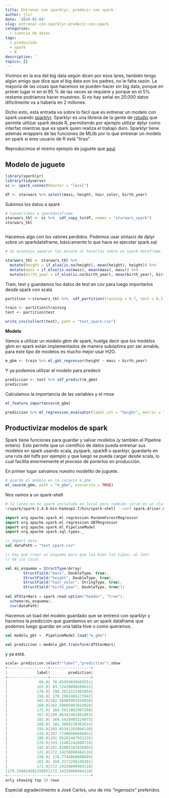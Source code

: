 ```yaml
---
title: Entrenar con sparklyr, predecir con spark
author: jlcr
date: '2019-02-04'
slug: entrenar-con-sparklyr-predecir-con-spark
categories:
  - ciencia de datos
tags:
  - producción
  - spark
  - R
description: ''
topics: []
---
```


Vivimos en la era del big data según dicen por esos lares, también tengo algún amigo que dice que el big data son los padres, no le falta razón. La mayoría de las cosas que hacemos se pueden hacer sin big data, porque en primer lugar ni en el 95 % de las veces se requiere y porque en el 5% restante podríamos hacer muestreo. Si no hay señal en 20.000 datos díficilmente va a haberla en 2 millones. 

Dicho esto, esta entrada va sobre lo fácil que es entrenar un modelo con spark usando [sparklyr](https://spark.rstudio.com/). Sparklyr es una librería de la gente de [rstudio](https://www.rstudio.com/) que permite utilizar spark desde R, permitiendo por ejemplo utilizar dplyr como interfaz mientras que es spark quien realiza el trabajo duro. Sparklyr tiene además wrappers de las funciones de MLlib  por lo que entrenar un modelo en spark si eres usuario de R está "tirao".

Reproducimos  el mismo ejemplo de juguete que [aquí](https://muestrear-no-es-pecado.netlify.com/2019/01/29/jugando-con-h2o/)


## Modelo de juguete

```r
library(sparklyr)
library(tidyverse)
sc <- spark_connect(master = "local")
```


```r
df <- starwars %>% select(mass, height, hair_color, birth_year)
```


Subimos los datos a spark

```r
# Convertimos a sparkdataframe
starwars_tbl <- sc %>%  sdf_copy_to(df, names = "starwars_spark")
starwars_tbl



```

Hacemos algo con los valores perdidos. Podemos usar sintaxis de dplyr sobre un sparkdataframe, básicamente lo que hace es ejecutar spark.sql

```r

# Se aconseja separar los mutate al hacerlos sobre un spark dataframe

starwars_tbl <- starwars_tbl %>%
  mutate(height = if_else(is.na(height), mean(height), height)) %>%
  mutate(mass = if_else(is.na(mass), mean(mass), mass)) %>% 
  mutate(birth_year = if_else(is.na(birth_year), mean(birth_year), birth_year))

```


Train, test y guardamos los datos de test en csv para luego importarlos desde spark con scala

```r
partition <-starwars_tbl %>%  sdf_partition(training = 0.7, test = 0.3, seed = 155)

train <- partition$training
test <- partition$test

write_csv(collect(test), path = "test_spark.csv")
```


**Modelo**

Vamos a utilizar un modelo *gbm* de spark, huelga decir que los modelos gbm en spark están implementados de manera subóptima por ser amable, para este tipo de modelos es mucho mejor usar H2O.

```r
m_gbm <- train %>% ml_gbt_regressor(height ~ mass + birth_year)
```

Y ya podemos utilizar el modelo para predecir

```r
prediccion <- test %>% sdf_predict(m_gbm)
prediccion
```

Calculamos la importancia de las variables y el rmse

```r
ml_feature_importances(m_gbm)
```

```r
prediccion %>% ml_regression_evaluator(label_col = "height", metric = "rmse")
```

## Productivizar modelos de spark

Spark tiene funciones para guardar y salvar modelos (y también el Pipeline entero). Esto permite que un científico de datos pueda entrenar sus modelos en spark usando scala, pyspark, sparkR o sparklyr, guardarlo en una ruta del hdfs por ejemplo y que luego se pueda cargar desde scala, lo cual facilita enormemente el proceso de ponerlos en producción.


En primer lugar salvamos nuestro modelito de juguete.

```r
# guarda el modelo en la carpeta m_gbm
ml_save(m_gbm, path = "m_gbm", overwrite = TRUE)
```

Nos vamos a un spark-shell

```bash
# lo lanzo en mi spark instalado en local pero también sirve en un cluster con yarn
~/spark/spark-2.4.0-bin-hadoop2.7/bin/spark-shell --conf spark.driver.memory="2g" --conf spark.executor.memory="2g" --conf spark.executor.instances=2 --conf spark.executor.cores=2

```


```scala
import org.apache.spark.ml.regression.RandomForestRegressor
import org.apache.spark.ml.regression.GBTRegressor
import org.apache.spark.ml.PipelineModel
import org.apache.spark.sql.types._

// Import data
val dataPath = "test_spark.csv"

// hay que crear un esquema para que lea bien los tipos, al leer
// de csv local

val mi_esquema = StructType(Array(
        StructField("mass", DoubleType, true),
        StructField("height", DoubleType, true),
        StructField("hair_color", StringType, true),
        StructField("birth_year", DoubleType, true)))
        
val dfStarWars = spark.read.option("header", "true").
  schema(mi_esquema).
  csv(dataPath)


```

Hacemos un load del modelo guardado que se entrenó con sparklyr y hacemos la predicción que guardamos en un spark dataframe que podemos luego guardar en una tabla hive o como queramos.



```scala
val modelo_gbt =  PipelineModel.load("m_gbm")

val prediccion = modelo_gbt.transform(dfStarWars)

```

y ya está. 


```scala
scala> prediccion.select("label","prediction").show
+------------------+------------------+
|             label|        prediction|
+------------------+------------------+
|              66.0| 78.85959836683551|
|             165.0| 83.72420090209631|
|             178.0| 190.3813215401054|
|             150.0| 170.1962486173942|
|             163.0|182.58605991654028|
|             160.0|182.58605991654028|
|             173.0| 168.5011882907288|
|             167.0|199.06341481661963|
|             182.0| 169.5428405224873|
|             188.0| 182.3089130362614|
|             193.0|203.05341183966138|
|             224.0|187.77496086646852|
|             188.0|201.95281487952235|
|             229.0|193.11401242888724|
|             193.0|201.82085181936893|
|             122.0|172.14250890464118|
|             150.0| 176.7744868608689|
|             163.0| 189.3173296140381|
|             171.0|172.14250890464118|
|174.35802469135803|172.14250890464118|
+------------------+------------------+
only showing top 20 rows
```
Especial agradecimiento a José Carlos, uno de mis *"ingenazis"* preferidos.
